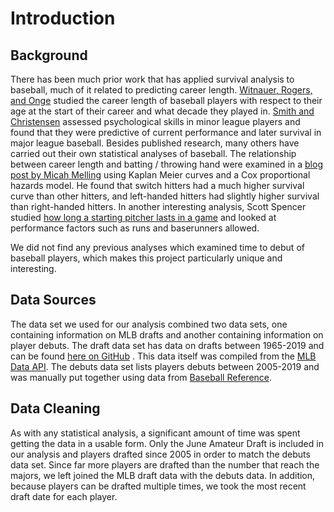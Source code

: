 # Introduction {#intro}

## Background

There has been much prior work that has applied survival analysis to baseball, much of it related to predicting career length. [Witnauer, Rogers, and Onge][Witnauer] studied the career length of baseball players with respect to their age at the start of their career and what decade they played in. [Smith and Christensen][Smith] assessed psychological skills in minor league players and found that they were predictive of current performance and later survival in major league baseball. Besides published research, many others have carried out their own statistical analyses of baseball. The relationship between career length and batting / throwing hand were examined in a [blog post by Micah Melling][Melling] using Kaplan Meier curves and a Cox proportional hazards model. He found that switch hitters had a much higher survival curve than other hitters, and left-handed hitters had slightly higher survival than right-handed hitters. In another interesting analysis, Scott Spencer studied [how long a starting pitcher lasts in a game][Spencer] and looked at performance factors such as runs and baserunners allowed.

We did not find any previous analyses which examined time to debut of baseball players, which makes this project particularly unique and interesting.

[Witnauer]: https://www.ncbi.nlm.nih.gov/pmc/articles/PMC3184466/
[Smith]: https://journals.humankinetics.com/view/journals/jsep/17/4/article-p399.xml
[Melling]: https://www.baseballdatascience.com/survival-analysis-how-long-do-careers-last/
[Spencer]: https://ssp3nc3r.github.io/post/visual-exploration-of-starting-pitcher-duration/

## Data Sources

The data set we used for our analysis combined two data sets, one containing information on MLB drafts and another containing information on player debuts. The draft data set has data on drafts between 1965-2019 and can be found [here on GitHub](https://github.com/double-dose-larry/baseball_draft_data) . This data itself was compiled from the [MLB Data API](https://appac.github.io/mlb-data-api-docs/). The debuts data set lists players debuts between 2005-2019 and was manually put together using data from [Baseball Reference](https://www.baseball-reference.com/).
  
## Data Cleaning

As with any statistical analysis, a significant amount of time was spent getting the data in a usable form. Only the June Amateur Draft is included in our analysis and players drafted since 2005 in order to match the debuts data set. Since far more players are drafted than the number that reach the majors, we left joined the MLB draft data with the debuts data. In addition, because players can be drafted multiple times, we took the most recent draft date for each player.

